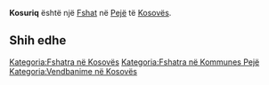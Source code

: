 {{Fshat në Kosovës
 | Emri                = Kosuriq
| sqi_N_name = Kosuriq
| sqi_N_FULL_NAME_RO = Kosuriq
| sqi_N_FULL_NAME_ND_RO = Kosuriq
| sqi_N_SORT_NAME_RG = KOSURIQ
| sqi_N_FULL_NAME_RG = Kosuriq
| sqi_N_FULL_NAME_ND_RG = Kosuriq
| srp_N_name = Kosurić
| srp_N_FULL_NAME_RO = Kosurić
| srp_N_FULL_NAME_ND_RO = Kosuric
| srp_N_SORT_NAME_RG = KOSURIC
| srp_N_FULL_NAME_RG = Kosurić
| srp_N_FULL_NAME_ND_RG = Kosuric
| srp_NS_name = Косурић
| srp_NS_FULL_NAME_RO = Косурић
| srp_NS_FULL_NAME_ND_RO = Косурић
| srp_NS_SORT_NAME_RG = КОСУРИЋ
| srp_NS_FULL_NAME_RG = Косурић
| srp_NS_FULL_NAME_ND_RG = Косурић

 | Emri (Rasa dhanore) = 
 | Figura              = 
 | Shteti              = Kosovo
 | Komuna              = Pejë
 | Kodi postar         = 
 | Sipërfaqja          = 

 | Popullsia           = 

 | Regj. i popullsisë  = 
 | Dend. e popullsisë  = 
 | Faqja zyrtare       = 
 <!--- Koordinatat ----> 
 | Gjerësia            = 42.570278
 | Gjatësia            = 20.464722
 | Lartësia            = 
}}
'''Kosuriq''' është një [[Fshat]] në [[Pejë]] të [[Kosovës]].

<!-- == Gjeografia == -->
<!-- == Historia == -->
<!-- == Demografia == -->
== Shih edhe ==
{{Komuna Pejë}}
{{Kosovo-Administrata-Cung}}

[[Kategoria:Fshatra në Kosovës]]
[[Kategoria:Fshatra në Kommunes Pejë]]
[[Kategoria:Vendbanime në Kosovës]]